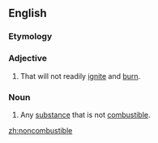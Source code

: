 ==English==

===Etymology===
{{prefix|en|non|combustible}}

===Adjective===
{{en-adj|-}}

# That will not readily [[ignite]] and [[burn]].

===Noun===
{{en-noun}}

# {{lb|en|mostly plural}} Any [[substance]] that is not [[combustible]].

[[zh:noncombustible]]